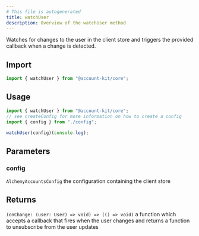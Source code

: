 ```yaml
---
# This file is autogenerated
title: watchUser
description: Overview of the watchUser method
---
```



Watches for changes to the user in the client store and triggers the provided callback when a change is detected.

## Import

```ts
import { watchUser } from "@account-kit/core";
```

## Usage

```ts
import { watchUser } from "@account-kit/core";
// see createConfig for more information on how to create a config
import { config } from "./config";

watchUser(config)(console.log);
```

## Parameters

### config

`AlchemyAccountsConfig`
the configuration containing the client store

## Returns

`(onChange: (user: User) => void) => (() => void)`
a function which accepts a callback that fires when the user changes and returns a function to unsubscribe from the user updates
